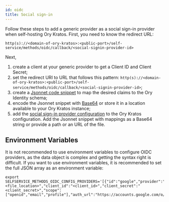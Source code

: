 ```yaml
---
id: oidc
title: Social sign-in
---
```


Follow these steps to add a generic provider as a social sign-in provider when self-hosting Ory Kratos. First, you need to know
the redirect URL:

```
http(s)://<domain-of-ory-kratos>:<public-port>/self-service/methods/oidc/callback/<social-signin-provider-id>
```

Next,

1. create a client at your generic provider to get a Client ID and Client Secret;
2. set the redirect URI to URL that follows this pattern:
   `http(s)://<domain-of-ory-kratos>:<public-port>/self-service/methods/oidc/callback/<social-signin-provider-id>`;
3. create a [Jsonnet code snippet](#data-mapping) to map the desired claims to the Ory Identity schema;
4. encode the Jsonnet snippet with [Base64](https://www.base64encode.org/) or store it in a location available to your Ory Kratos
   instance;
5. add the [social sign-in provider configuration](#configuration-with-ory-cli) to the Ory Kratos configuration. Add the Jsonnet
   snippet with mappings as a Base64 string or provide a path or an URL of the file.

## Environment Variables

It is not recommended to use environment variables to configure OIDC providers, as the data object is complex and getting the
syntax right is difficult. If you want to use environment variables, it is recommended to set the full JSON array as an
environment variable:

```shell
export SELFSERVICE_METHODS_OIDC_CONFIG_PROVIDERS='[{"id":"google","provider":"google","mapper_url":"<file_location>","client_id":"<client_id>","client_secret":"<client_secret>","scope":["openid","email","profile"],"auth_url":"https://accounts.google.com/o/oauth2/v2/auth","token_url":"https://www.googleapis.com/oauth2/v4/token","issuer_url":"https://accounts.google.com"}]'
```
